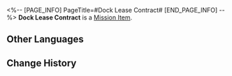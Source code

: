 <%-- [PAGE_INFO]
PageTitle=#Dock Lease Contract#
[END_PAGE_INFO] --%>
{{Item Infobox
|id          = 140251
|image       = Item Dock Lease Contract.png
|type        = Mission Item
|invCategory = Missions
|rarity      = 3
|effect      = 
|description = This contract can prove that the Merchant Guild has legitimate rights to operate the dock.
}}
'''Dock Lease Contract''' is a [[Mission Item]].

==Other Languages==
{{Other Languages
|en   = Dock Lease Contract
|zhs  = 码头租赁合同
|zht  = 碼頭租賃合約
|ja   = 埠頭の賃借契約
|ko   = 부두 임대 계약서
|es   = Contrato de alquiler del muelle
|fr   = Contrat d'exploitation des docks
|ru   = Договор аренды причала
|th   = หนังสือสัญญาเช่าท่าเรือ
|vi   = Hợp Đồng Thuê Bến Cảng
|de   = Dock-Pachtvertrag
|id   = Kontrak Sewa Dermaga
|pt   = Contrato de Locação da Doca
}}

==Change History==
{{Change History|1.3}}